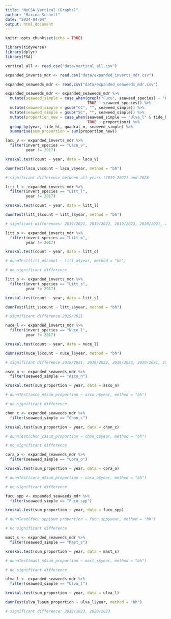 ```yaml
---
title: "NeCSA Vertical (Graphs)"
author: "Marina Schnell"
date: "2024-04-04"
output: html_document
---
```


```r
knitr::opts_chunk$set(echo = TRUE)
```

```r
library(tidyverse)
library(dplyr)
library(FSA)
```

```r
vertical_all <- read.csv("data/vertical_all.csv")

expanded_inverts_mdr <- read.csv("data/expanded_inverts_mdr.csv")

expanded_seaweeds_mdr <- read.csv("data/expanded_seaweeds_mdr.csv")

expanded_seaweeds_mdr <- expanded_seaweeds_mdr %>%
  mutate(seaweed_simple = case_when(grepl("Fucu", seaweed_species) ~ "Fucu_spp",
                                    TRUE ~ seaweed_species)) %>%
  mutate(seaweed_simple = gsub("CC", "", seaweed_simple)) %>%
  mutate(seaweed_simple = gsub("SC", "", seaweed_simple)) %>%
  mutate(proportion_new = case_when(seaweed_simple == "Ulva_l" & tide_ht == "H" ~ 0,
                                    TRUE ~ proportion)) %>%
  group_by(year, tide_ht, quadrat_m, seaweed_simple) %>%
  summarise(sum_proportion = sum(proportion_new)) 

```

```r

lacu_v <- expanded_inverts_mdr %>%
  filter(invert_species == "Lacu_v",
         year != 2017)

kruskal.test(count ~ year, data = lacu_v)

dunnTest(lacu_v$count ~ lacu_v$year, method = "bh")

# significant difference between all years (2019-2022) and 2023

```

```r

litt_l <- expanded_inverts_mdr %>%
  filter(invert_species == "Litt_l",
         year != 2017)

kruskal.test(count ~ year, data = litt_l)

dunnTest(litt_l$count ~ litt_l$year, method = "bh")

# signficant differences: 2019/2021, 2019/2022, 2019/2023, 2020/2021, 2020/2022, 2020/2023

```

```r

litt_o <- expanded_inverts_mdr %>%
  filter(invert_species == "Litt_o",
         year != 2017)

kruskal.test(count ~ year, data = litt_o)

# dunnTest(litt_o$count ~ litt_o$year, method = "bh")

# no significant difference

```

```r

litt_s <- expanded_inverts_mdr %>%
  filter(invert_species == "Litt_s",
         year != 2017)

kruskal.test(count ~ year, data = litt_s)

dunnTest(litt_s$count ~ litt_s$year, method = "bh")

# significant difference 2019/2021

```

```r

nuce_l <- expanded_inverts_mdr %>%
  filter(invert_species == "Nuce_l",
         year != 2017)

kruskal.test(count ~ year, data = nuce_l)

dunnTest(nuce_l$count ~ nuce_l$year, method = "bh")

# significant difference 2019/2021, 2019/2022, 2019/2023, 2020/2021, 2020/2022

```

```r

asco_n <- expanded_seaweeds_mdr %>%
  filter(seaweed_simple == "Asco_n")

kruskal.test(sum_proportion ~ year, data = asco_n)

# dunnTest(asco_n$sum_proportion ~ asco_n$year, method = "bh")

# no significant difference

```


```r

chon_c <- expanded_seaweeds_mdr %>%
  filter(seaweed_simple == "Chon_c")

kruskal.test(sum_proportion ~ year, data = chon_c)

# dunnTest(chon_c$sum_proportion ~ chon_c$year, method = "bh")

# no significant difference

```

```r

cora_o <- expanded_seaweeds_mdr %>%
  filter(seaweed_simple == "Cora_o")

kruskal.test(sum_proportion ~ year, data = cora_o)

# dunnTest(cora_o$sum_proportion ~ cora_o$year, method = "bh")

# no significant difference

```

```r

fucu_spp <- expanded_seaweeds_mdr %>%
  filter(seaweed_simple == "Fucu_spp")

kruskal.test(sum_proportion ~ year, data = fucu_spp)

# dunnTest(fucu_spp$sum_proportion ~ fucu_spp$year, method = "bh")

# no significant difference

```

```r

mast_s <- expanded_seaweeds_mdr %>%
  filter(seaweed_simple == "Mast_s")

kruskal.test(sum_proportion ~ year, data = mast_s)

# dunnTest(mast_s$sum_proportion ~ mast_s$year, method = "bh")

# no significant difference

```

```r

ulva_l <- expanded_seaweeds_mdr %>%
  filter(seaweed_simple == "Ulva_l")

kruskal.test(sum_proportion ~ year, data = ulva_l)

dunnTest(ulva_l$sum_proportion ~ ulva_l$year, method = "bh")

# significant difference: 2019/2023, 2020/2023

```